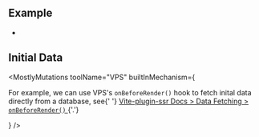 
## Example

- <Link href="/examples/vite-plugin-ssr" />

## Initial Data

<MostlyMutations
  toolName="VPS"
  builtInMechanism={
    <p>
      For example, we can use VPS's <code>onBeforeRender()</code> hook to fetch inital data directly from a database,
      see{' '}
      <a href="https://vite-plugin-ssr.com/data-fetching#onbeforerender">
        Vite-plugin-ssr Docs &gt; Data Fetching &gt; <code>onBeforeRender()</code>
      </a>
      {'.'}
    </p>
  }
/>
